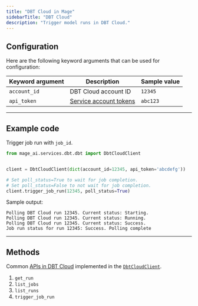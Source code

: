 ```yaml
---
title: "DBT Cloud in Mage"
sidebarTitle: "DBT Cloud"
description: "Trigger model runs in DBT Cloud."
---
```


## Configuration

Here are the following keyword arguments that can be used for configuration:

| Keyword argument | Description | Sample value |
| --- | --- | --- |
| `account_id` | DBT Cloud account ID | `12345` |
| `api_token` | [Service account tokens](https://docs.getdbt.com/docs/dbt-cloud-apis/service-tokens) | `abc123` |

---

## Example code

Trigger job run with `job_id`.
```python
from mage_ai.services.dbt.dbt import DbtCloudClient


client = DbtCloudClient(dict(account_id=12345, api_token='abcdefg'))

# Set poll_status=True to wait for job completion.
# Set poll_status=False to not wait for job completion.
client.trigger_job_run(12345, poll_status=True)
```

Sample output:

```
Polling DBT Cloud run 12345. Current status: Starting.
Polling DBT Cloud run 12345. Current status: Running.
Polling DBT Cloud run 12345. Current status: Success.
Job run status for run 12345: Success. Polling complete
```

---

## Methods

Common [APIs in DBT Cloud](https://docs.getdbt.com/dbt-cloud/api-v2) implemented in the
[`DbtCloudClient`](https://github.com/mage-ai/mage-ai/blob/master/mage_ai/services/dbt/dbt.py).

1. `get_run`
1. `list_jobs`
1. `list_runs`
1. `trigger_job_run`
